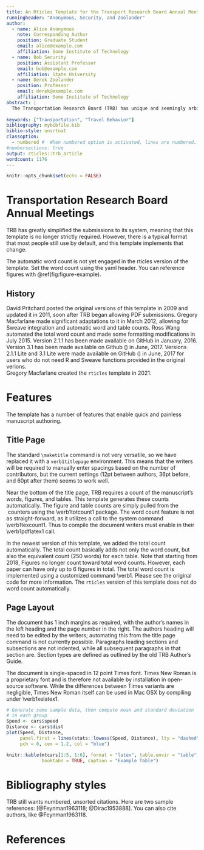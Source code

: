```yaml
---
title: An Rticles Template for the Transport Research Board Annual Meeting
runningheader: "Anonymous, Security, and Zoolander"
author:
  - name: Alice Anonymous
    note: Corresponding Author
    position: Graduate Student
    email: alice@example.com
    affiliation: Some Institute of Technology
  - name: Bob Security
    position: Assistant Professor
    email: bob@example.com
    affiliation: State University
  - name: Derek Zoolander
    position: Professor
    email: derek@example.com
    affiliation: Some Institute of Technology
abstract: |
  The Transportation Research Board (TRB) has unique and seemingly arbitrary requirements for manuscripts submitted for review. These requirements make it difficult to write the manuscripts quickly, and no existing \LaTeX\ style comes close to fooling the guidelines. This represents an initial effort at creating a template to meet the requirements of TRB authors using \LaTeX, R, Sweave, and/or other literate programming software.
  
keywords: ["Transportation", "Travel Behavior"]
bibliography: mybibfile.bib
biblio-style: unsrtnat
classoption:
  - numbered #  When numbered option is activated, lines are numbered.
#numbersections: true
output: rticles::trb_article
wordcount: 1176
---
```


```r
knitr::opts_chunk$set(echo = FALSE)
```


# Transportation Research Board Annual Meetings

TRB has greatly simplified the submissions to its system, meaning that this
template is no longer strictly required. However, there is a typical format
that most people still use by default, and this template implements that change.

The automatic word count is not yet engaged in the rticles version of the
template. Set the word count using the yaml header. You can reference figures
with \@ref(fig:figure-example).



## History
David Pritchard posted the original versions of this template in 2009 and updated it in 2011, soon after TRB began allowing PDF submissions. Gregory Macfarlane made significant adaptations to it in March 2012, allowing for Sweave integration and automatic word and table counts. Ross Wang automated the total word count and made some formatting modifications in July 2015. Version 2.1.1 has been made available on GitHub in January, 2016.  Version 3.1 has been made available on Github (\url{https://github.com/chiehrosswang/TRB_LaTeX_rnw}) in June, 2017.  Versions 2.1.1 Lite and 3.1 Lite were made available on GitHub (\url{https://github.com/chiehrosswang/TRB_LaTeX_tex}) in June, 2017 for users who do not need R and Sweave functions provided in the original verions.  
Gregory Macfarlane created the `rticles` template in 2021.

# Features
The template has a number of features that enable quick and painless manuscript authoring.

## Title Page
The standard \LaTeX `\maketitle` command is not very versatile, so we have replaced it with a `verb1titlepage` environment. This means that the writers will be required to manually enter spacings based on the number of contributors, but the current settings (12pt between authors, 36pt before, and 60pt after them) seems to work well. 

Near the bottom of the title page, TRB requires a count of the manuscript's words, figures, and tables. This template generates these counts automatically. The figure and table counts are simply pulled from the \LaTeX\ counters using the \verb1totcount1 package. The word count feature is not as straight-forward, as it utilizes a call to the system command \verb1texcount1. Thus to compile the document writers must enable \verb#\write18# in their \verb1pdflatex1 call.

In the newest version of this template, we added the total count automatically. The total count basically adds not only the word count, but also the equivalent count (250 words) for each table.  Note that starting from 2018, Figures no longer count toward total word counts.  However, each paper can have only up to 6 figures in total.  The total word count is implemented using a customized command \verb1\totalwordcount1.  Please see the original code for more information. The `rticles` version of this template does not do word count automatically.

## Page Layout
The document has 1 inch margins as required, with the author's names in the left
heading and the page number in the right. The authors heading will need to be
edited by the writers; automating this from the title page command is not
currently possible. Paragraphs leading sections and subsections are not
indented, while all subsequent paragraphs in that section are. Section types are
defined as outlined by the old TRB Author's Guide.

The document is single-spaced in 12 point Times font. Times New Roman is a proprietary font and is therefore not available by installation in open-source software. While the differences between Times variants are negligible, Times New Roman itself can be used in Mac OSX by compiling under \verb1xelatex1.


```r
# Generate some sample data, then compute mean and standard deviation
# in each group
Speed <- cars$speed
Distance <- cars$dist
plot(Speed, Distance,
     panel.first = lines(stats::lowess(Speed, Distance), lty = "dashed"),
     pch = 0, cex = 1.2, col = "blue")
```

```r
knitr::kable(mtcars[1:5, 1:6], format = "latex", table.envir = "table", 
             booktabs = TRUE, caption = "Example Table") 
```



# Bibliography styles

TRB still wants numbered, unsorted citations. Here are two sample references: [@Feynman1963118; @Dirac1953888].
You can also cite authors, like @Feynman1963118.

# References {#references }
